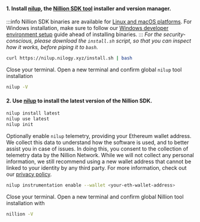 #### 1. Install [nilup](/nilup), the [Nillion SDK tool](/nillion-sdk-and-tools#nillion-sdk-tools) installer and version manager.

:::info
Nillion SDK binaries are available for [Linux and macOS platforms](/limitations#platforms). For Windows installation, make sure to follow our [Windows developer environment setup](/installation#windows-guide) guide ahead of installing binaries.
:::
_For the security-conscious, please download the `install.sh` script, so that you can inspect how
it works, before piping it to `bash`._

```bash
curl https://nilup.nilogy.xyz/install.sh | bash
```

Close your terminal. Open a new terminal and confirm global `nilup` tool installation

```bash
nilup -V
```

#### 2. Use [nilup](/nilup) to install the latest version of the Nillion SDK.

```bash
nilup install latest
nilup use latest
nilup init
```

Optionally enable `nilup` telemetry, providing your Ethereum wallet address. We collect this data to understand how the software is used, and to better assist you in case of issues. In doing this, you consent to the collection of telemetry data by the Nillion Network. While we will not collect any personal information, we still recommend using a new wallet address that cannot be linked to your identity by any third party.
For more information, check out our [privacy policy](https://nillion.com/privacy/).

```bash
nilup instrumentation enable --wallet <your-eth-wallet-address>
```

Close your terminal. Open a new terminal and confirm global Nillion tool installation with

```bash
nillion -V
```
